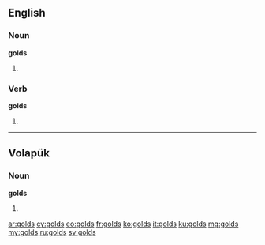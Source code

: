 ==English==

===Noun===
'''golds'''

# {{plural of|gold}}

===Verb===
'''golds'''

# {{third-person singular of|[[gold#Verb|gold]]}}

----

==Volapük==

===Noun===
'''golds''' 

# {{nominative plural of|[[gold#Volapük|gold]]|lang=vo}}

[[ar:golds]]
[[cy:golds]]
[[eo:golds]]
[[fr:golds]]
[[ko:golds]]
[[it:golds]]
[[ku:golds]]
[[mg:golds]]
[[my:golds]]
[[ru:golds]]
[[sv:golds]]